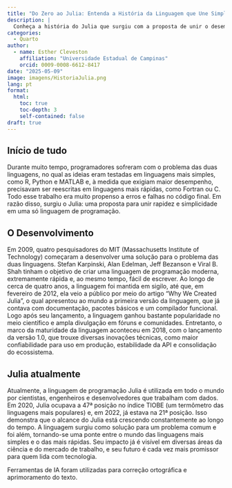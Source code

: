```yaml
---
title: "Do Zero ao Julia: Entenda a História da Linguagem que Une Simplicidade e Desempenho"
description: |
  Conheça a história do Julia que surgiu com a proposta de unir o desempenho e a simplicidade em uma só linguagem.
categories:
  - Quarto
author:
  - name: Esther Cleveston
    affiliation: "Universidade Estadual de Campinas"
    orcid: 0009-0008-6612-8417
date: "2025-05-09"
image: imagens/HistoriaJulia.png
lang: pt
format:
  html:
    toc: true
    toc-depth: 3
    self-contained: false
draft: true
---
```


## Início de tudo


::: {.justify}
Durante muito tempo, programadores sofreram com o problema das duas linguagens, no qual as ideias eram testadas em linguagens mais simples, como R, Python e MATLAB e, à medida que exigiam maior desempenho, precisavam ser reescritas em linguagens mais rápidas, como Fortran ou C.
Todo esse trabalho era muito propenso a erros e falhas no código final. Em razão disso, surgiu o Julia: uma proposta para unir rapidez e simplicidade em uma só linguagem de programação.
:::


## O Desenvolvimento
Em 2009, quatro pesquisadores do MIT (Massachusetts Institute of Technology) começaram a desenvolver uma solução para o problema das duas linguagens. Stefan Karpinski, Alan Edelman, Jeff Bezanson e Viral B. Shah tinham o objetivo de criar uma linguagem de programação moderna, extremamente rápida e, ao mesmo tempo, fácil de escrever.
Ao longo de cerca de quatro anos, a linguagem foi mantida em sigilo, até que, em fevereiro de 2012, ela veio a público por meio do artigo “Why We Created Julia”, o qual apresentou ao mundo a primeira versão da linguagem, que já contava com documentação, pacotes básicos e um compilador funcional.
Logo após seu lançamento, a linguagem ganhou bastante popularidade no meio científico e ampla divulgação em fóruns e comunidades. Entretanto, o marco da maturidade da linguagem aconteceu em 2018, com o lançamento da versão 1.0, que trouxe diversas inovações técnicas, como maior confiabilidade para uso em produção, estabilidade da API e consolidação do ecossistema.





## Julia atualmente


::: {.justify}
Atualmente, a linguagem de programação Julia é utilizada em todo o mundo por cientistas, engenheiros e desenvolvedores que trabalham com dados. Em 2020, Julia ocupava a 47ª posição no índice TIOBE (um termômetro das linguagens mais populares) e, em 2022, já estava na 21ª posição. Isso demonstra que o alcance do Julia está crescendo constantemente ao longo do tempo.
A linguagem surgiu como solução para um problema comum e foi além, tornando-se uma ponte entre o mundo das linguagens mais simples e o das mais rápidas. Seu impacto já é visível em diversas áreas da ciência e do mercado de trabalho, e seu futuro é cada vez mais promissor para quem lida com tecnologia.
:::


::: {.callout-note} 
Ferramentas de IA foram utilizadas para correção ortográfica e aprimoramento do texto.
:::
